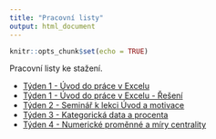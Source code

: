 ```yaml
---
title: "Pracovní listy"
output: html_document
---
```


```r
knitr::opts_chunk$set(echo = TRUE)
```

Pracovní listy ke stažení.

- [Týden 1 - Úvod do práce v Excelu](https://docs.google.com/document/d/1PJCGEFTvzgFhaEQXo859MmeG4b2EwQU_fvIkMgD_tOE/edit?usp=sharing)
- [Týden 1 - Úvod do práce v Excelu - Řešení](https://docs.google.com/document/d/11jmys8BbGHzlePOGBIL5J1eBe5rExKJm-1N5pgltxAs/edit?usp=sharing)
- [Týden 2 - Seminář k lekci Úvod a motivace](https://docs.google.com/document/d/1F0uuAZc6EZIy-RWP46HrEV2Kpd8RCQuPfkrwbURseJ8/edit?usp=sharing)
- [Týden 3 - Kategorická data a procenta](https://docs.google.com/document/d/1GpT_17ygIPohxD8kFUQA7kSxOQho0jiPhbZbo2ITdHQ/edit?usp=sharing)
- [Týden 4 - Numerické proměnné a míry centrality](https://docs.google.com/document/d/1-hEG9SJajU1VsJMP1VnSC0KH-ubwaz3pGDsf6WxJmu4/edit?usp=sharing)